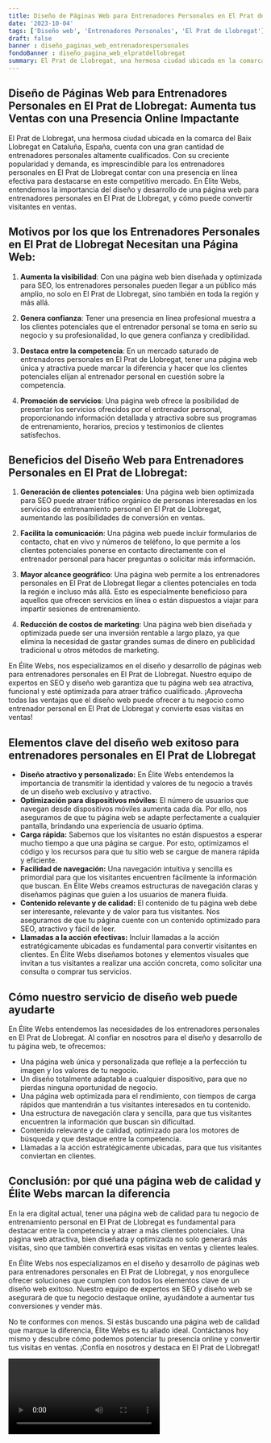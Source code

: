 ```yaml
---
title: Diseño de Páginas Web para Entrenadores Personales en El Prat de Llobregat
date: '2023-10-04'
tags: ['Diseño web', 'Entrenadores Personales', 'El Prat de Llobregat']
draft: false
banner : diseño_paginas_web_entrenadorespersonales
fondoBanner : diseño_pagina_web_elpratdellobregat
summary: El Prat de Llobregat, una hermosa ciudad ubicada en la comarca del Baix Llobregat en Cataluña, España, cuenta con una gran cantidad de entrenadores personales altamente cualificados. Con su creciente popularidad y demanda, es imprescindible para los entrenadores personales en El Prat de Llobregat contar con una presencia en línea efectiva para destacarse en este competitivo mercado. En Élite Webs, entendemos la importancia del diseño y desarrollo de una página web para entrenadores personales en El Prat de Llobregat, y cómo puede convertir visitantes en ventas.
---
```


## Diseño de Páginas Web para Entrenadores Personales en El Prat de Llobregat: Aumenta tus Ventas con una Presencia Online Impactante

El Prat de Llobregat, una hermosa ciudad ubicada en la comarca del Baix Llobregat en Cataluña, España, cuenta con una gran cantidad de entrenadores personales altamente cualificados. Con su creciente popularidad y demanda, es imprescindible para los entrenadores personales en El Prat de Llobregat contar con una presencia en línea efectiva para destacarse en este competitivo mercado. En Élite Webs, entendemos la importancia del diseño y desarrollo de una página web para entrenadores personales en El Prat de Llobregat, y cómo puede convertir visitantes en ventas.

## Motivos por los que los Entrenadores Personales en El Prat de Llobregat Necesitan una Página Web:

1. **Aumenta la visibilidad**: Con una página web bien diseñada y optimizada para SEO, los entrenadores personales pueden llegar a un público más amplio, no solo en El Prat de Llobregat, sino también en toda la región y más allá.

2. **Genera confianza**: Tener una presencia en línea profesional muestra a los clientes potenciales que el entrenador personal se toma en serio su negocio y su profesionalidad, lo que genera confianza y credibilidad.

3. **Destaca entre la competencia**: En un mercado saturado de entrenadores personales en El Prat de Llobregat, tener una página web única y atractiva puede marcar la diferencia y hacer que los clientes potenciales elijan al entrenador personal en cuestión sobre la competencia.

4. **Promoción de servicios**: Una página web ofrece la posibilidad de presentar los servicios ofrecidos por el entrenador personal, proporcionando información detallada y atractiva sobre sus programas de entrenamiento, horarios, precios y testimonios de clientes satisfechos.

## Beneficios del Diseño Web para Entrenadores Personales en El Prat de Llobregat:

1. **Generación de clientes potenciales**: Una página web bien optimizada para SEO puede atraer tráfico orgánico de personas interesadas en los servicios de entrenamiento personal en El Prat de Llobregat, aumentando las posibilidades de conversión en ventas.

2. **Facilita la comunicación**: Una página web puede incluir formularios de contacto, chat en vivo y números de teléfono, lo que permite a los clientes potenciales ponerse en contacto directamente con el entrenador personal para hacer preguntas o solicitar más información.

3. **Mayor alcance geográfico**: Una página web permite a los entrenadores personales en El Prat de Llobregat llegar a clientes potenciales en toda la región e incluso más allá. Esto es especialmente beneficioso para aquellos que ofrecen servicios en línea o están dispuestos a viajar para impartir sesiones de entrenamiento.

4. **Reducción de costos de marketing**: Una página web bien diseñada y optimizada puede ser una inversión rentable a largo plazo, ya que elimina la necesidad de gastar grandes sumas de dinero en publicidad tradicional u otros métodos de marketing.

En Élite Webs, nos especializamos en el diseño y desarrollo de páginas web para entrenadores personales en El Prat de Llobregat. Nuestro equipo de expertos en SEO y diseño web garantiza que tu página web sea atractiva, funcional y esté optimizada para atraer tráfico cualificado. ¡Aprovecha todas las ventajas que el diseño web puede ofrecer a tu negocio como entrenador personal en El Prat de Llobregat y convierte esas visitas en ventas!

<GifSeo />

<Cta />

## Elementos clave del diseño web exitoso para entrenadores personales en El Prat de Llobregat

- **Diseño atractivo y personalizado:** En Élite Webs entendemos la importancia de transmitir la identidad y valores de tu negocio a través de un diseño web exclusivo y atractivo.
- **Optimización para dispositivos móviles:** El número de usuarios que navegan desde dispositivos móviles aumenta cada día. Por ello, nos aseguramos de que tu página web se adapte perfectamente a cualquier pantalla, brindando una experiencia de usuario óptima.
- **Carga rápida:** Sabemos que los visitantes no están dispuestos a esperar mucho tiempo a que una página se cargue. Por esto, optimizamos el código y los recursos para que tu sitio web se cargue de manera rápida y eficiente.
- **Facilidad de navegación:** Una navegación intuitiva y sencilla es primordial para que los visitantes encuentren fácilmente la información que buscan. En Élite Webs creamos estructuras de navegación claras y diseñamos páginas que guíen a los usuarios de manera fluida.
- **Contenido relevante y de calidad:** El contenido de tu página web debe ser interesante, relevante y de valor para tus visitantes. Nos aseguramos de que tu página cuente con un contenido optimizado para SEO, atractivo y fácil de leer.
- **Llamadas a la acción efectivas:** Incluir llamadas a la acción estratégicamente ubicadas es fundamental para convertir visitantes en clientes. En Élite Webs diseñamos botones y elementos visuales que invitan a tus visitantes a realizar una acción concreta, como solicitar una consulta o comprar tus servicios.

## Cómo nuestro servicio de diseño web puede ayudarte

En Élite Webs entendemos las necesidades de los entrenadores personales en El Prat de Llobregat. Al confiar en nosotros para el diseño y desarrollo de tu página web, te ofrecemos:

- Una página web única y personalizada que refleje a la perfección tu imagen y los valores de tu negocio.
- Un diseño totalmente adaptable a cualquier dispositivo, para que no pierdas ninguna oportunidad de negocio.
- Una página web optimizada para el rendimiento, con tiempos de carga rápidos que mantendrán a tus visitantes interesados en tu contenido.
- Una estructura de navegación clara y sencilla, para que tus visitantes encuentren la información que buscan sin dificultad.
- Contenido relevante y de calidad, optimizado para los motores de búsqueda y que destaque entre la competencia.
- Llamadas a la acción estratégicamente ubicadas, para que tus visitantes conviertan en clientes.

## Conclusión: por qué una página web de calidad y Élite Webs marcan la diferencia

En la era digital actual, tener una página web de calidad para tu negocio de entrenamiento personal en El Prat de Llobregat es fundamental para destacar entre la competencia y atraer a más clientes potenciales. Una página web atractiva, bien diseñada y optimizada no solo generará más visitas, sino que también convertirá esas visitas en ventas y clientes leales.

En Élite Webs nos especializamos en el diseño y desarrollo de páginas web para entrenadores personales en El Prat de Llobregat, y nos enorgullece ofrecer soluciones que cumplen con todos los elementos clave de un diseño web exitoso. Nuestro equipo de expertos en SEO y diseño web se asegurará de que tu negocio destaque online, ayudándote a aumentar tus conversiones y vender más.

No te conformes con menos. Si estás buscando una página web de calidad que marque la diferencia, Élite Webs es tu aliado ideal. Contáctanos hoy mismo y descubre cómo podemos potenciar tu presencia online y convertir tus visitas en ventas. ¡Confía en nosotros y destaca en El Prat de Llobregat!

<Video />

<CtaBot job='Entrenadores Personales' city='El Prat de Llobregat'/>

<Gmaps query='El Prat de Llobregat+españa+maps' />